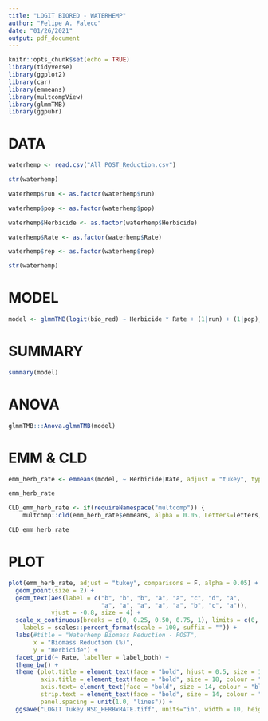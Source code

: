 ```yaml
---
title: "LOGIT BIORED - WATERHEMP"
author: "Felipe A. Faleco"
date: "01/26/2021"
output: pdf_document
---
```


```r

knitr::opts_chunk$set(echo = TRUE)
library(tidyverse)
library(ggplot2)
library(car)
library(emmeans)
library(multcompView)
library(glmmTMB)
library(ggpubr)


```


# DATA

```r

waterhemp <- read.csv("All POST_Reduction.csv")

str(waterhemp)

waterhemp$run <- as.factor(waterhemp$run)

waterhemp$pop <- as.factor(waterhemp$pop)

waterhemp$Herbicide <- as.factor(waterhemp$Herbicide)

waterhemp$Rate <- as.factor(waterhemp$Rate)

waterhemp$rep <- as.factor(waterhemp$rep)

str(waterhemp)

```


# MODEL

```r

model <- glmmTMB(logit(bio_red) ~ Herbicide * Rate + (1|run) + (1|pop), data = waterhemp, family = "gaussian")


```


# SUMMARY

```r

summary(model)

```


# ANOVA

```r

glmmTMB:::Anova.glmmTMB(model)

```


# EMM & CLD

```r

emm_herb_rate <- emmeans(model, ~ Herbicide|Rate, adjust = "tukey", type = "response", contr = "pairwise")

emm_herb_rate

CLD_emm_herb_rate <- if(requireNamespace("multcomp")) {
    multcomp::cld(emm_herb_rate$emmeans, alpha = 0.05, Letters=letters, adjust="tukey", reversed = TRUE)}

CLD_emm_herb_rate

```


# PLOT

```r


plot(emm_herb_rate, adjust = "tukey", comparisons = F, alpha = 0.05) + 
  geom_point(size = 2) +
  geom_text(aes(label = c("b", "b", "b", "a", "a", "c", "d", "a",
                          "a", "a", "a", "a", "a", "b", "c", "a")),
            vjust = -0.8, size = 4) +
  scale_x_continuous(breaks = c(0, 0.25, 0.50, 0.75, 1), limits = c(0, 1),
    labels = scales::percent_format(scale = 100, suffix = "")) +
  labs(#title = "Waterhemp Biomass Reduction - POST", 
       x = "Biomass Reduction (%)", 
       y = "Herbicide") +
  facet_grid(~ Rate, labeller = label_both) +
  theme_bw() + 
  theme (plot.title = element_text(face = "bold", hjust = 0.5, size = 18, colour = "darkgreen"), 
         axis.title = element_text(face = "bold", size = 18, colour = "darkgreen"), 
         axis.text= element_text(face = "bold", size = 14, colour = "black"),
         strip.text = element_text(face = "bold", size = 14, colour = "black"),
         panel.spacing = unit(1.0, "lines")) +
  ggsave("LOGIT Tukey HSD_HERBxRATE.tiff", units="in", width = 10, height = 4, dpi = 600, compression = "lzw")


```



